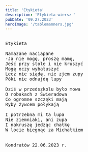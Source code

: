 ```yaml
---
title: 'Etykieta'
description: 'Etykieta wiersz '
pubDate: '09.27.2023'
heroImage: '/tablemanners.jpg'
---
```

<pre>

Etykieta

Namazane naciapane
-Ja nie mogę, proszę mamę,
Jeść przy stole i nie kruszyć
Mogę oczy wybałuszyć
Lecz nie siądę, nie zjem zupy
Póki nie odnajdę lupy

Dziś w przedszkolu było mowa
O robakach z Świeradowa
Co ogromne szczęki mają
Ryby żywcem połykają 

I potrzebna mi ta lupa
Nie ziemniaki, ani zupa
I nakruszę jedząc chałkę 
W locie biegnąc za Michałkiem


Kondratów 22.06.2023 r.


</pre>
